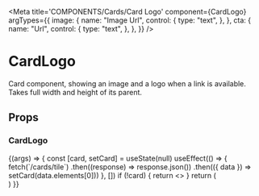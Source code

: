 
<Meta
  title='COMPONENTS/Cards/Card Logo'
  component={CardLogo}
  argTypes={{
    image: {
      name: "Image Url",
      control: {
        type: "text",
      },
    },
    cta: {
      name: "Url",
      control: {
        type: "text",
      },
    },
  }}
/>

# CardLogo

Card component, showing an image and a logo when a link is available. Takes full width and height of its parent.

## Props

<Props of={CardLogo} />

### CardLogo

<Preview>
  <Story name='Card Logo'>
    {(args) => {
      const [card, setCard] = useState(null)
      useEffect(() => {
        fetch(`/cards/tile`)
          .then((response) => response.json())
          .then(({ data }) => setCard(data.elements[0]))
      }, [])
      if (!card) {
        return <></>
      }
      return (
        <div className='aspect-square max-w-[200px]'>
          <CardLogo
            cta={{ text: card.cta.text, to: args.cta }}
            image={args.image || card.image}
          />
        </div>
      )
    }}
  </Story>
</Preview>
